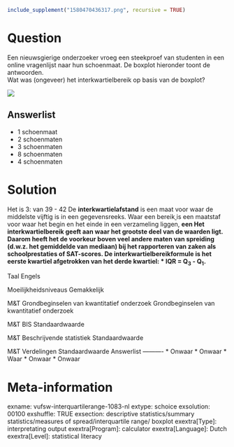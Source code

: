 ```r
include_supplement("1580470436317.png", recursive = TRUE)
```

Question
========
Een nieuwsgierige onderzoeker vroeg een steekproef van studenten in een online vragenlijst naar hun schoenmaat. De boxplot hieronder toont de antwoorden.  
Wat was (ongeveer) het interkwartielbereik op basis van de boxplot?  
  
![](1580470436317.png)

Answerlist
----------
* 1 schoenmaat
* 2 schoenmaten
* 3 schoenmaten
* 8 schoenmaten
* 4 schoenmaten

Solution
========

Het is 3: van 39 - 42 De **interkwartielafstand** is een maat voor waar de middelste vijftig[](https://www.statisticshowto.datasciencecentral.com/middle-fifty/) is in een gegevensreeks. Waar een bereik[ ](https://www.statisticshowto.datasciencecentral.com/probability-and-statistics/statistics-definitions/range-statistics/)is een maatstaf voor waar het begin en het einde in een verzameling liggen, **een Het interkwartielbereik geeft aan waar het grootste deel van de waarden ligt. Daarom heeft het de voorkeur boven veel andere maten van spreiding[](https://www.statisticshowto.datasciencecentral.com/measures-of-spread/) (d.w.z. het gemiddelde van mediaan)[](https://www.statisticshowto.datasciencecentral.com/average/)[](https://www.statisticshowto.datasciencecentral.com/probability-and-statistics/statistics-definitions/median-formula/) bij het rapporteren van zaken als schoolprestaties of SAT-scores. De interkwartielbereikformule is het eerste kwartiel afgetrokken van het derde kwartiel: 
* IQR = Q<sub>3</sub> - Q<sub>1</sub>.**

Taal Engels

Moeilijkheidsniveaus Gemakkelijk

M&T Grondbeginselen van kwantitatief onderzoek Grondbeginselen van kwantitatief onderzoek

M&T BIS Standaardwaarde

M&T Beschrijvende statistiek Standaardwaarde

M&T Verdelingen Standaardwaarde
Answerlist
----------
* Onwaar
* Onwaar
* Waar
* Onwaar
* Onwaar

Meta-information
================
exname: vufsw-interquartilerange-1083-nl
extype: schoice
exsolution: 00100
exshuffle: TRUE
exsection: descriptive statistics/summary statistics/measures of spread/interquartile range/ boxplot
exextra[Type]: interpretating output
exextra[Program]: calculator
exextra[Language]: Dutch
exextra[Level]: statistical literacy

